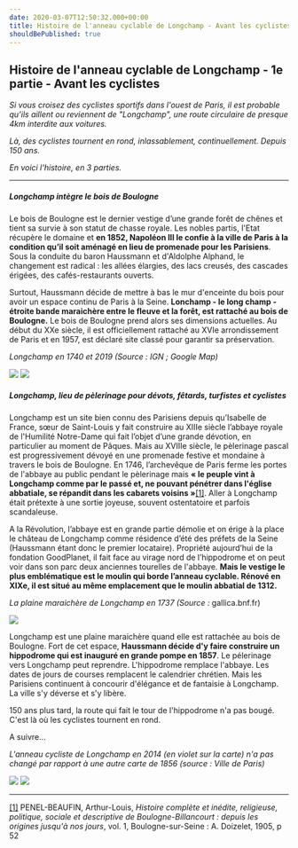 ```yaml
---
date: 2020-03-07T12:50:32.000+00:00
title: Histoire de l'anneau cyclable de Longchamp - Avant les cyclistes - 1/3
shouldBePublished: true
---
```


## Histoire de l'anneau cyclable de Longchamp - 1e partie - Avant les cyclistes

_Si vous croisez des cyclistes sportifs dans l'ouest de Paris, il est probable qu’ils aillent ou reviennent de "Longchamp", une route circulaire de presque 4km interdite aux voitures._

_Là, des cyclistes tournent en rond, inlassablement, continuellement. Depuis 150 ans._

_En voici l'histoire, en 3 parties._

---

##### Longchamp intègre le bois de Boulogne

Le bois de Boulogne est le dernier vestige d’une grande forêt de chênes et tient sa survie à son statut de chasse royale. Les nobles partis, l'Etat récupère le domaine et **en 1852, Napoléon III le confie à la ville de Paris à la condition qu’il soit aménagé en lieu de promenade pour les Parisiens**. Sous la conduite du baron Haussmann et d'Aldolphe Alphand, le changement est radical : les allées élargies, des lacs creusés, des cascades érigées, des cafés-restaurants ouverts.

Surtout, Haussmann décide de mettre à bas le mur d'enceinte du bois pour avoir un espace continu de Paris à la Seine. **Lonchamp - le long champ - étroite bande maraichère entre le fleuve et la forêt, est rattaché au bois de Boulogne.** Le bois de Boulogne prend alors ses dimensions actuelles. Au début du XXe siècle, il est officiellement rattaché au XVIe arrondissement de Paris et en 1957, est déclaré site classé pour garantir sa préservation.

_Longchamp en 1740 et 2019 (Source : IGN ; Google Map)_

<Img src="Longchamp-Cass.png" />
<Img src="Longchamp-Goo.png" />

##### Longchamp, lieu de pèlerinage pour dévots, fêtards, turfistes et cyclistes

Longchamp est un site bien connu des Parisiens depuis qu’Isabelle de France, sœur de Saint-Louis y fait construire au XIIIe siècle l’abbaye royale de l'Humilité Notre-Dame qui fait l’objet d’une grande dévotion, en particulier au moment de Pâques. Mais au XVIIIe siècle, le pèlerinage pascal est progressivement dévoyé en une promenade festive et mondaine à travers le bois de Boulogne. En 1746, l’archevêque de Paris ferme les portes de l'abbaye au public pendant le pèlerinage mais **« le peuple vint à Longchamp comme par le passé et, ne pouvant pénétrer dans l'église abbatiale, se répandit dans les cabarets voisins »**[\[1\]](#_ftn1). Aller à Longchamp était prétexte à une sortie joyeuse, souvent ostentatoire et parfois scandaleuse.

A la Révolution, l’abbaye est en grande partie démolie et on érige à la place le château de Longchamp comme résidence d’été des préfets de la Seine (Haussmann étant donc le premier locataire). Propriété aujourd’hui de la fondation GoodPlanet, il fait face au virage nord de l’hippodrome et on peut voir dans son parc deux anciennes tourelles de l'abbaye. **Mais le vestige le plus emblématique est le moulin qui borde l’anneau cyclable. Rénové en XIXe, il est situé au même emplacement que le moulin abbatial de 1312.**

_La plaine maraichère de Longchamp en 1737 (Source :_ gallica.bnf.fr)

<Img src="Carte-1737.png" />

Longchamp est une plaine maraichère quand elle est rattachée au bois de Boulogne. Fort de cet espace, **Haussmann décide d'y faire construire un hippodrome qui est inauguré en grande pompe en 1857**. Le pélerinage vers Longchamp peut reprendre. L'hippodrome remplace l'abbaye. Les dates de jours de courses remplacent le calendrier chrétien. Mais les Parisiens continuent à concourir d'élégance et de fantaisie à Longchamp. La ville s'y déverse et s'y libère.

150 ans plus tard, la route qui fait le tour de l'hippodrome n'a pas bougé. C'est là où les cyclistes tournent en rond.

A suivre...

_L'anneau cycliste de Longchamp en 2014 (en violet sur la carte) n'a pas changé par rapport à une autre carte de 1856 (source : Ville de Paris)_

<Img src="Longchamp-1856.png" />
<Img src="Longchamp-2014.png" />

---

[\[1\]](#_ftnref1) PENEL-BEAUFIN, Arthur-Louis, _Histoire complète et inédite, religieuse, politique, sociale et descriptive de Boulogne-Billancourt : depuis les origines jusqu'à nos jours_, vol. 1, Boulogne-sur-Seine : A. Doizelet, 1905, p 52
